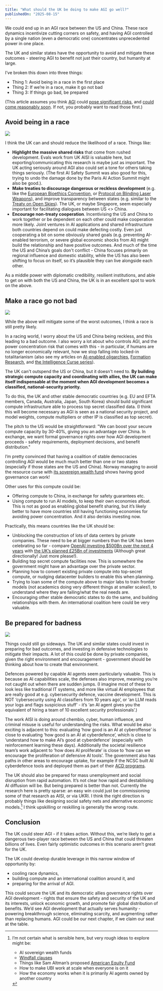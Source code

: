 ```yaml
---
title: "What should the UK be doing to make AGI go well?"
publishedOn: "2025-08-15"
---
```


We could end up in an AGI race between the US and China. These race dynamics incentivize cutting corners on safety, and having AGI controlled by a single nation (even a democratic one) concentrates unprecedented power in one place.

The UK and similar states have the opportunity to avoid and mitigate these outcomes - steering AGI to benefit not just their country, but humanity at large.

I’ve broken this down into three things:

* Thing 1: Avoid being in a race in the first place
* Thing 2: If we’re in a race, make it go not bad
* Thing 3: If things go bad, be prepared

(This article assumes you think [AGI](https://adamjones.me/blog/what-is-agi/) could [pose significant risks](https://bluedot.org/blog/ai-risks), and [could come reasonably soon](https://80000hours.org/agi/guide/when-will-agi-arrive/). If not, you probably want to read those first.)

## Avoid being in a race

![](../../images/blog/uk-agi-plan-2025/us-china-agree-on-things.jpg)

I think the UK can and should reduce the likelihood of a race. Things like:

* **Highlight the massive shared risks** that come from rushed development. Evals work from UK AISI is valuable here, but exporting/communicating this research is maybe just as important. The UK acting seriously around AGI also could set a tone for others taking things seriously. (The first AI Safety Summit was also good for this, trying to undo the damage done by the Paris AI Action Summit might also be good.).
* **Make treaties to discourage dangerous or reckless development** (e.g. like the [European Bioethics Convention](https://en.wikipedia.org/wiki/Convention_for_the_Protection_of_Human_Rights_and_Dignity_of_the_Human_Being_with_regard_to_the_Application_of_Biology_and_Medicine), or [Protocol on Blinding Laser Weapons](https://en.wikipedia.org/wiki/Protocol_on_Blinding_Laser_Weapons)), and improve transparency between states (e.g. similar to the [Treaty on Open Skies](https://en.wikipedia.org/wiki/Treaty_on_Open_Skies)). The UK, or maybe Singapore, seem especially important for facilitating dialogues between US &lt;> China.
* **Encourage non-treaty cooperation**. Incentivising the US and China to work together or be dependent on each other could make cooperation more likely. Joint ventures in AI applications and shared infrastructure both countries depend on could make defecting costly. Even just cooperating a bit on some obviously shared goals (e.g. preventing AI-enabled terrorism, or severe global economic shocks from AI) might build the relationship and have positive outcomes. And much of the time the US and China’s goals don't conflict - China focuses primarily on regional influence and domestic stability, while the US has also been shifting to focus on itself, so it’s plausible they can live alongside each other.

As a middle power with diplomatic credibility, resilient institutions, and able to get on with both the US and China, the UK is in an excellent spot to work on the above.

## Make a race go not bad

![](../../images/blog/uk-agi-plan-2025/uk-offers-compute-for-governance.jpg)

While the above will mitigate some of the worst outcomes, I think a race is still pretty likely.

In a racing world, I worry about the US and China being reckless, and this leading to a bad outcome. I also worry a lot about who controls AGI, and the power concentration risk that comes with this - in particular, if humans are no longer economically relevant, how we stop falling into locked-in totalitarianism (also see my articles on [AI-enabled oligarchies](https://adamjones.me/blog/ai-oligarchies-arising/), [Formation Research](https://www.formationresearch.com/), and [the Intelligence Curse series](https://intelligence-curse.ai/)).

The UK can't outspend the US or China, but it doesn't need to. **By building strategic compute capacity and coordinating with allies, the UK can make itself indispensable at the moment when AGI development becomes a classified, national-security priority.**

To do this, the UK and other stable democratic countries (e.g. EU and EFTA members, Canada, Australia, Japan, South Korea) should build significant compute infrastructure able to process top secret classified data. (I think this will become necessary as AGI is seen as a national security project, and model weights, compute multipliers or other IP is classified as top secret).

The pitch to the US would be straightforward: "We can boost your secure compute capacity by 30-40%, giving you an advantage over China. In exchange, we want formal governance rights over how AGI development proceeds - safety requirements, deployment decisions, and benefit distribution."

I’m pretty convinced that having a coalition of stable democracies controlling AGI would be much much better than one or two states (especially if those states are the US and China). Norway managing to avoid the resource curse with [its sovereign wealth fund](https://en.wikipedia.org/wiki/Government_Pension_Fund_of_Norway) shows having good governance can work!

Other uses for this compute could be:

* Offering compute to China, in exchange for safety guarantees etc.
* Using compute to run AI models, to keep their own economies afloat. This is not as good as enabling global benefit sharing, but it’s likely better to have more countries still having functioning economies for avoiding power concentration. And it also derisks investing now.

Practically, this means countries like the UK should be:

* Unblocking the construction of lots of data centers by private companies. These need to be at bigger numbers than the UK has been celebrating so far - compare [OpenAI investing $500Bn over the next 4 years](https://openai.com/index/announcing-the-stargate-project/) with [the UK’s planned £25Bn of investments](https://www.gov.uk/government/news/tech-secretary-welcomes-foreign-investment-in-uk-data-centres-which-will-spur-economic-growth-and-ai-innovation-in-britain) (Although great directionally! Just more please!).
* Building top secret compute facilities now. This is somewhere the government might have an advantage over the private sector.
* Planning how to convert existing private compute into top-secret compute, or nudging datacenter builders to enable this when planning.
* Trying to loan some of the compute above to major labs to train frontier models (not academics doing very different things at smaller scales!), to understand where they are failing/what the real needs are.
* Encouraging other stable democratic states to do the same, and building relationships with them. An international coalition here could be very valuable.

## Be prepared for badness

![](../../images/blog/uk-agi-plan-2025/brace-agi-is-coming.jpg)

Things could still go sideways. The UK and similar states could invest in preparing for bad outcomes, and investing in defensive technologies to mitigate their impacts. A lot of this could be done by private companies, given the right environment and encouragement - government should be thinking about how to create that environment.

Defences powered by capable AI agents seem particularly valuable. This is because as AI capabilities scale, the defenses also improve, meaning you’re not caught out when there are sudden jumps. (I imagine most of these to look less like traditional IT systems, and more like virtual AI employees that are really good at e.g. cybersecurity defence, vaccine development. This is NOT ‘cybersecurity using AI classifiers from 10 years ago’, or ‘an LLM reads your logs and flags suspicious stuff’ - it’s ‘an AI agent gives you the equivalent of hiring a team of 10 excellent security professionals’.)

The work AISI is doing around chembio, cyber, human influence, and criminal misuse is useful for understanding the risks. What would be also exciting is adjacent to this: evaluating ‘how good is an AI at cyberoffense’ is close to evaluating ‘how good is an AI at cyberdefence’, which is close to ‘understand how to make AI’s good at cyberdefence’ (especially with reinforcement learning these days). Additionally the societal resilience team’s work adjacent to ‘how does AI proliferate’ is close to ‘how can we encourage the proliferation of defensive AI tools’. The government also has paths in other areas to encourage uptake, for example if the NCSC built AI cyberdefence tools and deployed them as part of their [ACD programs](https://www.ncsc.gov.uk/section/active-cyber-defence/introduction).

The UK should also be prepared for mass unemployment and social disruption from rapid automation. It’s not clear how rapid and destabilising AI diffusion will be. But being prepared is better than not. Currently the research here is pretty sparse: an easy win could just be commissioning some of that research as AISI, or via UKRI. I think the right direction is probably things like designing social safety nets and alternative economic models.[^1] I think upskilling or reskilling is generally the wrong route.

## Conclusion

The UK could steer AGI - if it takes action. Without this, we’re likely to get a dangerous two-player race between the US and China that could threaten billions of lives. Even fairly optimistic outcomes in this scenario aren’t great for the UK.

The UK could develop durable leverage in this narrow window of opportunity by:

* cooling race dynamics,
* building compute and an international coalition around it, and
* preparing for the arrival of AGI.

This could secure the UK and its democratic allies governance rights over AGI development - rights that ensure the safety and security of the UK and its interests, unlock economic growth, and promote fair global distribution of benefits. We’d see AGI development that actually serves humanity - powering breakthrough science, eliminating scarcity, and augmenting rather than replacing humans. AGI could be our next chapter, if we claim our seat at the table.

[^1]:
    I’m not certain what is sensible here, but very rough ideas to explore might be:

    * AI sovereign wealth funds
    * [Windfall clauses](https://www.governance.ai/research-paper/the-windfall-clause-distributing-the-benefits-of-ai-for-the-common-good)
    * Things like Sam Altman’s proposed [American Equity Fund](https://moores.samaltman.com/)
    * How to make UBI work at scale when everyone is on it
    * How the economy works when it is primarily AI agents owned by another country
